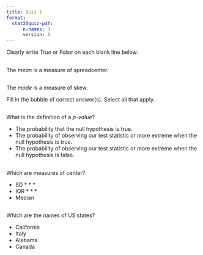 ```yaml
---
title: Quiz 1
format:
  stat20quiz-pdf:
      n-names: 3
      version: A
---
```


:::{.directionsbox}
Clearly write *True* or *False* on each blank line below.
:::

## {.tf}

The *mean* is a measure of [spread]{.vA .vB}[center]{.vC .vD}.

## {.tf}

The *mode* is a measure of skew.

\vspace{3mm}

:::{.directionsbox}
Fill in the bubble of correct answer(s). Select all that apply.
:::

##

What is the definition of a *p-value*?

- The probability that the null hypothesis is true.
- The probability of observing our test statistic or more extreme when the null hypothesis is true.
- The probability of observing our test statistic or more extreme when the null hypothesis is false.


##

Which are measures of center?

- SD
* * *
- IQR
* * *
- Median

## {.select-all}

Which are the names of US states?

- California
- Italy
- Alabama
- Canada

